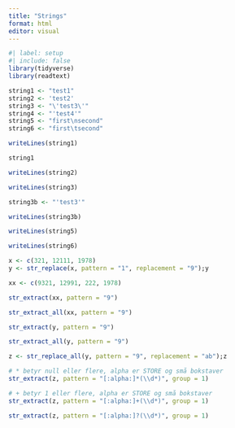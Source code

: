 ```yaml
---
title: "Strings"
format: html
editor: visual
---
```


```r
#| label: setup
#| include: false
library(tidyverse)
library(readtext)
```

```r
string1 <- "test1"
string2 <- 'test2'
string3 <- "\'test3\'"
string4 <- "'test4'"
string5 <- "first\nsecond"
string6 <- "first\tsecond"
```

```r
writeLines(string1)
```

```r
string1
```

```r
writeLines(string2)
```

```r
writeLines(string3)
```

```r
string3b <- "'test3'"
```

```r
writeLines(string3b)
```

```r
writeLines(string5)
```

```r
writeLines(string6)
```

```r
x <- c(321, 12111, 1978)
y <- str_replace(x, pattern = "1", replacement = "9");y
```

```r
xx <- c(9321, 12991, 222, 1978)
```

```r
str_extract(xx, pattern = "9")
```

```r
str_extract_all(xx, pattern = "9") 
```

```r
str_extract(y, pattern = "9")
```

```r
str_extract_all(y, pattern = "9") 
```

```r
z <- str_replace_all(y, pattern = "9", replacement = "ab");z
```

```r
# * betyr null eller flere, alpha er STORE og små bokstaver
str_extract(z, pattern = "[:alpha:]*(\\d*)", group = 1)
```

```r
# + betyr 1 eller flere, alpha er STORE og små bokstaver
str_extract(z, pattern = "[:alpha:]+(\\d*)", group = 1)
```

```r
str_extract(z, pattern = "[:alpha:]?(\\d*)", group = 1)
```
